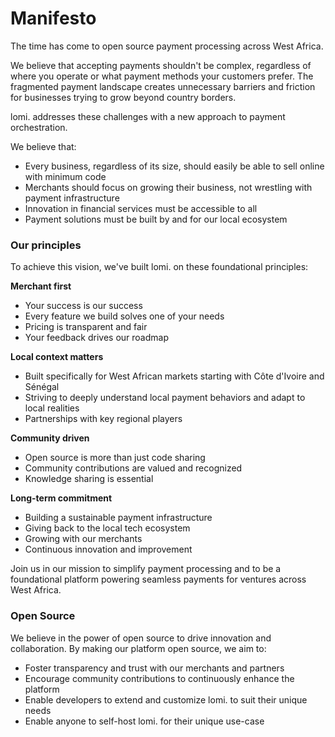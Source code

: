 # **Manifesto**

The time has come to open source payment processing across West Africa.

We believe that accepting payments shouldn't be complex, regardless of where you operate or what payment methods your customers prefer. The fragmented payment landscape creates unnecessary barriers and friction for businesses trying to grow beyond country borders.

lomi. addresses these challenges with a new approach to payment orchestration.

We believe that:
- Every business, regardless of its size, should easily be able to sell online with minimum code
- Merchants should focus on growing their business, not wrestling with payment infrastructure
- Innovation in financial services must be accessible to all
- Payment solutions must be built by and for our local ecosystem

### **Our principles**

To achieve this vision, we've built lomi. on these foundational principles:

**Merchant first**
- Your success is our success
- Every feature we build solves one of your needs
- Pricing is transparent and fair
- Your feedback drives our roadmap

**Local context matters**
- Built specifically for West African markets starting with Côte d'Ivoire and Sénégal
- Striving to deeply understand local payment behaviors and adapt to local realities
- Partnerships with key regional players

**Community driven**
- Open source is more than just code sharing
- Community contributions are valued and recognized
- Knowledge sharing is essential

**Long-term commitment**
- Building a sustainable payment infrastructure
- Giving back to the local tech ecosystem
- Growing with our merchants
- Continuous innovation and improvement

Join us in our mission to simplify payment processing and to be a foundational platform powering seamless payments for ventures across West Africa.

### **Open Source**

We believe in the power of open source to drive innovation and collaboration. By making our platform open source, we aim to:

- Foster transparency and trust with our merchants and partners
- Encourage community contributions to continuously enhance the platform
- Enable developers to extend and customize lomi. to suit their unique needs
- Enable anyone to self-host lomi. for their unique use-case